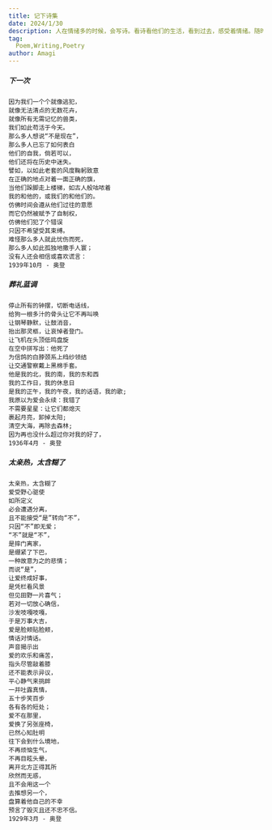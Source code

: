```yaml
---
title: 记下诗集
date: 2024/1/30
description: 人在情绪多的时候，会写诗。看诗看他们的生活，看到过去，感受着情绪。随时新增。
tag:
  Poem,Writing,Poetry
author: Amagi
---
```


##### 下一次
```
因为我们一个个就像逃犯，
就像无法清点的无数花卉，
就像所有无需记忆的兽类，
我们如此苟活于今天。
那么多人想说“不是现在”，
那么多人已忘了如何表白
他们的自我，倘若可以，
他们还将在历史中迷失。
譬如，以如此老套的风度鞠躬致意
在正确的地点对着一面正确的旗，
当他们跺脚走上楼梯，如古人般咕哝着
我的和他的，或我们的和他们的。
仿佛时间会遵从他们过往的意愿
而它仍然被赋予了自制权，
仿佛他们犯了个错误
只因不希望受其束缚。
难怪那么多人就此忧伤而死，
那么多人如此孤独地撒手人寰；
没有人还会相信或喜欢谎言：
1939年10月 - 奥登
```

##### 葬礼蓝调
```
停止所有的钟摆，切断电话线，
给狗一根多汁的骨头让它不再叫唤
让钢琴静默，让鼓消音，
抬出那灵柩，让哀悼者登门。
让飞机在头顶低鸣盘旋
在空中拼写出：他死了
为信鸽的白脖颈系上绉纱领结
让交通警察戴上黑棉手套。
他是我的北，我的南，我的东和西
我的工作日，我的休息日
是我的正午，我的午夜，我的话语，我的歌;
我原以为爱会永续：我错了
不需要星星：让它们都熄灭
裹起月亮，卸掉太阳;
清空大海，再除去森林;
因为再也没什么超过你对我的好了，
1936年4月 - 奥登
```


##### 太亲热，太含糊了
```
太亲热，太含糊了
爱受野心驱使
如所定义
必会遭遇分离，
且不能接受“是”转向“不”，
只因“不”即无爱；
“不”就是“不”，
是摔门离家，
是绷紧了下巴，
一种故意为之的悲情；
而说“是”，
让爱终成好事，
是凭栏看风景
但见田野一片喜气；
若对一切放心确信，
沙发吱嘎吱嘎，
于是万事大吉，
爱是脸颊贴脸颊，
情话对情话。
声音揭示出
爱的欢乐和痛苦，
指头尽管敲着膝
还不能表示异议，
平心静气来挑衅
一并吐露真情，
五十步笑百步
各有各的短处；
爱不在那里，
爱换了另张座椅，
已然心知肚明
往下会到什么境地，
不再烦恼生气，
不再目眩头晕，
离开北方正得其所
欣然而无惑，
且不会用这一个
去推想另一个，
盘算着他自己的不幸
预言了毁灭且还不忠不信。
1929年3月 - 奥登
```
